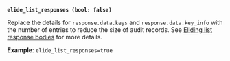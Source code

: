 <a id="audit-elide_list_responses" /><br />

**`elide_list_responses (bool: false)`**

Replace the details for `response.data.keys` and `response.data.key_info` with
the number of entries to reduce the size of audit records. See
[Eliding list response bodies](vault/docs/audit#eliding-list-response-bodies)
for more details.

**Example**: `elide_list_responses=true`

<br />